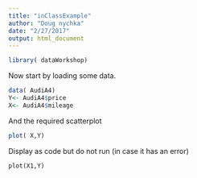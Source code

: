 ```yaml
---
title: "inClassExample"
author: "Doug nychka"
date: "2/27/2017"
output: html_document
---
```


```r
library( dataWorkshop)
```
Now start by loading some data. 
```r
data( AudiA4)
Y<- AudiA4$price
X<- AudiA4$mileage
````
 And the required scatterplot
 
```r
plot( X,Y)
```

Display as code but do not run (in case it has an error)
```
plot(X1,Y)
```